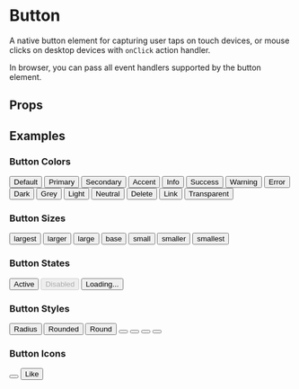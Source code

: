 
# Button

<AssetCard className='float-right margin' component={Button} />

A native button element for capturing user taps on touch devices, or mouse clicks on desktop devices with `onClick` action handler.

In browser, you can pass all event handlers supported by the button element.

## Props

<PropsTable component={Button} />

## Examples

### Button Colors

<CodeExample desc='Theme Palette'>
  <Row className='gap spread wrap'>
    <Button>Default</Button>
    <Button className='btn-primary'>Primary</Button>
    <Button className='btn-secondary'>Secondary</Button>
    <Button className='btn-accent'>Accent</Button>
  </Row>
</CodeExample>

<CodeExample desc='Callout'>
  <Row className='gap spread wrap'>
    <Button className='btn-info'>Info</Button>
    <Button className='btn-success'>Success</Button>
    <Button className='btn-warning'>Warning</Button>
    <Button className='btn-error'>Error</Button>
  </Row>
</CodeExample>

<CodeExample desc='Shades'>
  <Row className='gap spread wrap'>
    <Button className='btn-dark'>Dark</Button>
    <Button className='btn-grey'>Grey</Button>
    <Button className='btn-light'>Light</Button>
    <Button className='btn-neutral'>Neutral</Button>
  </Row>
</CodeExample>

<CodeExample desc='Others'>
  <Row className='gap spread wrap'>
    <Button className='btn-delete'>Delete</Button>
    <Button className='btn-link'>Link</Button>
    <Button className='btn-transparent'>Transparent</Button>
  </Row>
</CodeExample>

### Button Sizes

<CodeExample desc='Sizes'>
  <View className='gap'>
    <Button className='btn-largest'>largest</Button>
    <Button className='btn-larger'>larger</Button>
    <Button className='btn-large'>large</Button>
    <Button>base</Button>
    <Button className='btn-small'>small</Button>
    <Button className='btn-smaller'>smaller</Button>
    <Button className='btn-smallest'>smallest</Button>
  </View>
</CodeExample>

### Button States

<CodeExample desc='Active button'>
  <Button active>Active</Button>
</CodeExample>

<CodeExample desc='Disabled button'>
  <Button disabled>Disabled</Button>
</CodeExample>

<CodeExample desc='Loading state'>
  <Button loading>Loading...</Button>
</CodeExample>

### Button Styles

<CodeExample desc='Theme style border radius'>
  <Button className='radius'>Radius</Button>
</CodeExample>

<CodeExample desc='Rounded (Tailwind CSS style)'>
  <Button className='rounded'>Rounded</Button>
</CodeExample>

<CodeExample desc='Round (circular - 50% border radius)'>
  <Button className='round'>Round</Button>
</CodeExample>

<CodeExample desc='Circle - maintained aspect ratio of 1:1'>
  <Button className='circle'>
    <Icon name='heart' />
  </Button>
  <Spacer />
  <Button className='circle'>
    <Icon name='heart' />
    <Icon name='heart' />
  </Button>
</CodeExample>

<CodeExample desc='Square - maintained aspect ratio of 1:1'>
  <Button className='square'>
    <Icon name='heart' />
  </Button>
  <Spacer />
  <Button className='square'>
    <Icon name='heart' />
    <Icon name='heart' />
  </Button>
</CodeExample>

### Button Icons

<CodeExample>
  <Button>
    <Icon name='heart' />
  </Button>
</CodeExample>

<CodeExample desc='Icon with Text'>
  <Button className='gap-smaller'>
    <Icon name='heart' />
    <Text>Like</Text>
  </Button>
</CodeExample>
